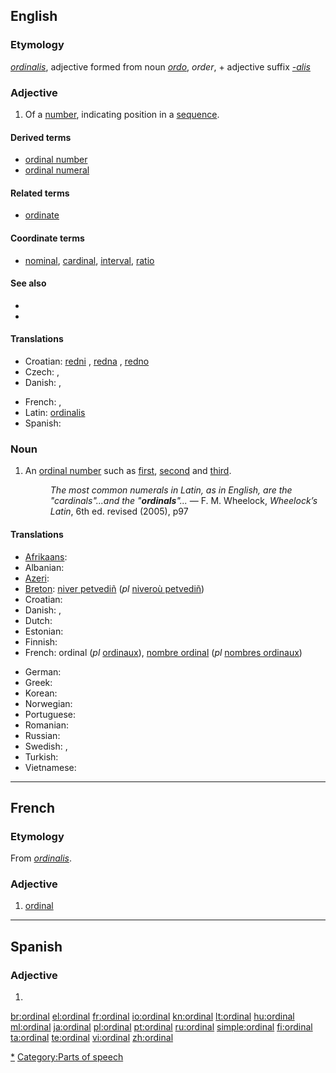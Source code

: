 ==English==

===Etymology===
{{etyl|la}} ''[[ordinalis]]'', adjective formed from noun ''[[ordo]]'', ''order'', + adjective suffix ''[[-alis]]''

===Adjective===
{{en-adj|-}}

# Of a [[number]], indicating position in a [[sequence]].

====Derived terms====
* [[ordinal number]]
* [[ordinal numeral]]

====Related terms====
* [[ordinate]]

====Coordinate terms====
* [[nominal]], [[cardinal]], [[interval]], [[ratio]]

====See also====
*{{pedialite}}
*{{pedialite|Level of measurement}}

====Translations====
{{trans-top|indicating position in a numerical sequence}}
* Croatian: [[redni]] {{m}}, [[redna]] {{f}}, [[redno]] {{n}}
* Czech: {{t-|cs|řadový|m}}, {{t-|cs|pořadový|m}}
* Danish: {{t|da|ordenstal|n}}, {{t|da|ordinaltal|n}}
{{trans-mid}}
* French: {{t+|fr|ordinal}}, {{t+|fr|ordinaux|m|p}}
* Latin: [[ordinalis]]
* Spanish: {{t-|es|ordinal}}
{{trans-bottom}}

===Noun===
{{wikipedia}}
{{en-noun}}

# An [[ordinal number]] such as [[first]], [[second]] and [[third]].
#: ''The most common numerals in Latin, as in English, are the "cardinals"...and the "'''ordinals'''"...'' — F. M. Wheelock, ''Wheelock’s Latin'', 6th ed. revised (2005), p97

====Translations====
{{trans-top|an ordinal number}}
* [[Afrikaans]]: {{t|af|rangnommer}}
* Albanian: {{t|sq|numrat rendor}}
* [[Azeri]]: {{t|az|sıra sayı}}
* [[Breton]]: [[niver petvediñ]] (''pl'' [[niveroù petvediñ]])
* Croatian: {{t-|hr|redni broj|m}}
* Danish: {{t|da|ordenstal|n}}, {{t|da|ordinaltal|n}}
* Dutch: {{t+|nl|rangtelwoord|n}}
* Estonian: {{t|et|järgarv}}
* Finnish: {{t|fi|ordinaalilukuja}}
* French: ordinal {{m}} (''pl'' [[ordinaux]]), [[nombre ordinal]] {{m}} (''pl'' [[nombres ordinaux]])
{{trans-mid}}
* German: {{t+|de|Ordinalzahl}}
* Greek: {{t|el|τακτικό αριθμό|m|tr=taktiko arithmo|sc=Grek}}
* Korean: {{t|ko|서수 번호|tr=seosu beonho|sc=Kore}}
* Norwegian: {{t|no|ordenstall|m}}
* Portuguese: {{t|pt|número ordinal|m}}
* Romanian: {{t|ro|numărul de ordine|m}}
* Russian: {{t|ru|порядковый номер|m|tr=poryadkovyj nomer|sc=Cyrl}}
* Swedish: {{t|sv|ordningsnummer|n}}, {{t|sv|ordningstal}}
* Turkish: {{t|tr|sıra sayısı}}
* Vietnamese: {{t|vi|số thứ tự}}
{{trans-bottom}}

----

==French==

===Etymology===
From {{etyl|la|fr}} ''[[ordinalis]]''.

===Adjective===
{{fr-adj|mp=ordinaux}}

# [[#Adjective|ordinal]]

----

==Spanish==

===Adjective===
{{es-adj|f=ordinal|pl=ordinales}}

# {{l|en|ordinal}}

[[Category:Numbers|*]]
[[Category:Parts of speech]]

[[br:ordinal]]
[[el:ordinal]]
[[fr:ordinal]]
[[io:ordinal]]
[[kn:ordinal]]
[[lt:ordinal]]
[[hu:ordinal]]
[[ml:ordinal]]
[[ja:ordinal]]
[[pl:ordinal]]
[[pt:ordinal]]
[[ru:ordinal]]
[[simple:ordinal]]
[[fi:ordinal]]
[[ta:ordinal]]
[[te:ordinal]]
[[vi:ordinal]]
[[zh:ordinal]]